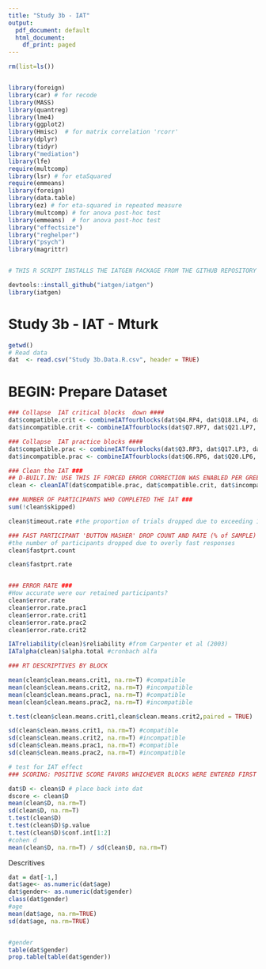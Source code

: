 ```yaml
---
title: "Study 3b - IAT"
output:
  pdf_document: default
  html_document:
    df_print: paged
---
```


```r
rm(list=ls())


library(foreign)
library(car) # for recode
library(MASS)
library(quantreg)
library(lme4)
library(ggplot2)
library(Hmisc)  # for matrix correlation 'rcorr'
library(dplyr)
library(tidyr)
library("mediation")
library(lfe)
require(multcomp)
library(lsr) # for etaSquared
require(emmeans)
library(foreign)
library(data.table)
library(ez) # for eta-squared in repeated measure
library(multcomp) # for anova post-hoc test
library(emmeans)  # for anova post-hoc test
library("effectsize")
library("reghelper")
library("psych")
library(magrittr)


# THIS R SCRIPT INSTALLS THE IATGEN PACKAGE FROM THE GITHUB REPOSITORY AND ACTIVATES IT FOR USE

devtools::install_github("iatgen/iatgen")
library(iatgen)

```

############################################################################################
#                           Study 3b - IAT - Mturk                  #
############################################################################################
```r
getwd()
# Read data
dat  <- read.csv("Study 3b.Data.R.csv", header = TRUE)
```

#####################################################################
#           BEGIN: Prepare Dataset                                  #
#####################################################################
```r

### Collapse  IAT critical blocks  down ####
dat$compatible.crit <- combineIATfourblocks(dat$Q4.RP4, dat$Q18.LP4, dat$Q14.RN7, dat$Q28.LN7)
dat$incompatible.crit <- combineIATfourblocks(dat$Q7.RP7, dat$Q21.LP7, dat$Q11.RN4, dat$Q25.LN4)

### Collapse  IAT practice blocks ####
dat$compatible.prac <- combineIATfourblocks(dat$Q3.RP3, dat$Q17.LP3, dat$Q13.RN6, dat$Q27.LN6)
dat$incompatible.prac <- combineIATfourblocks(dat$Q6.RP6, dat$Q20.LP6, dat$Q10.RN3, dat$Q24.LN3)

### Clean the IAT ### 
## D-BUILT.IN: USE THIS IF FORCED ERROR CORRECTION WAS ENABLED PER GREENWALD ET AL 2003
clean <- cleanIAT(dat$compatible.prac, dat$compatible.crit, dat$incompatible.prac, dat$incompatible.crit, error.penalty = FALSE) #since people were forced to correct their mistakes

```


```r

### NUMBER OF PARTICIPANTS WHO COMPLETED THE IAT ###
sum(!clean$skipped)

clean$timeout.rate #the proportion of trials dropped due to exceeding 10,000 ms

### FAST PARTICIPANT 'BUTTON MASHER' DROP COUNT AND RATE (% of SAMPLE) ###
#the number of participants dropped due to overly fast responses
clean$fastprt.count

clean$fastprt.rate


### ERROR RATE ###
#How accurate were our retained participants?
clean$error.rate
clean$error.rate.prac1
clean$error.rate.crit1
clean$error.rate.prac2
clean$error.rate.crit2

IATreliability(clean)$reliability #from Carpenter et al (2003)
IATalpha(clean)$alpha.total #cronbach alfa

```

```r

### RT DESCRIPTIVES BY BLOCK

mean(clean$clean.means.crit1, na.rm=T) #compatible
mean(clean$clean.means.crit2, na.rm=T) #incompatible
mean(clean$clean.means.prac1, na.rm=T) #compatible
mean(clean$clean.means.prac2, na.rm=T) #incompatible

t.test(clean$clean.means.crit1,clean$clean.means.crit2,paired = TRUE)

sd(clean$clean.means.crit1, na.rm=T) #compatible
sd(clean$clean.means.crit2, na.rm=T) #incompatible
sd(clean$clean.means.prac1, na.rm=T) #compatible
sd(clean$clean.means.prac2, na.rm=T) #incompatible

```


```r
# test for IAT effect
### SCORING: POSITIVE SCORE FAVORS WHICHEVER BLOCKS WERE ENTERED FIRST INTO CLEANER - AKA COMPATIBLE ###

dat$D <- clean$D # place back into dat
dscore <- clean$D
mean(clean$D, na.rm=T)
sd(clean$D, na.rm=T)
t.test(clean$D)
t.test(clean$D)$p.value
t.test(clean$D)$conf.int[1:2]
#cohen d
mean(clean$D, na.rm=T) / sd(clean$D, na.rm=T)

```


Descritives
```r
dat = dat[-1,]
dat$age<- as.numeric(dat$age)
dat$gender<- as.numeric(dat$gender)
class(dat$gender)
#age
mean(dat$age, na.rm=TRUE)
sd(dat$age, na.rm=TRUE)


#gender
table(dat$gender)
prop.table(table(dat$gender))

```
